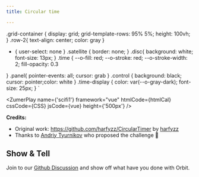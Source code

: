 ```yaml
---
title: Circular time

---
```




.grid-container {
    display: grid;
    grid-template-rows: 95% 5%;
    height: 100vh;
}
.row-2{
text-align: center;
color: gray
}
* {
  user-select: none
}
.satellite {
  border: none;
}
.disc{
background: white; font-size: 13px;
}
.time {
--o-fill: red; --o-stroke: red; --o-stroke-width: 2; fill-opacity: 0.3
      
}
.panel{
  pointer-events: all; cursor: grab
}
.control {
  background: black; cursor: pointer;color: white
}
.time-display {
 color: var(--o-gray-dark);
 font-size: 25px;
}
`




<ZumerPlay name={'scifi1'}  framework="vue" htmlCode={htmlCal}  cssCode={CSS} jsCode={vue}  height={'500px'} />

**Credits:** 

- Original work: https://github.com/harfyzz/CircularTimer  by [harfyzz](https://github.com/harfyzz)
- Thanks to [Andriy Tyurnikov](https://github.com/andriytyurnikov) who proposed the challenge 🙌


## Show & Tell

Join to our [Github Discussion](https://github.com/zumerlab/orbit/discussions/15)  and show off what have you done with Orbit.


